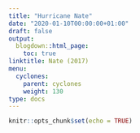 ```yaml
---
title: "Hurricane Nate"
date: "2020-01-10T00:00:00+01:00"
draft: false
output:
  blogdown::html_page:
    toc: true
linktitle: Nate (2017)
menu:
  cyclones:
    parent: cyclones
    weight: 130
type: docs
---
```


```r
knitr::opts_chunk$set(echo = TRUE)
```
